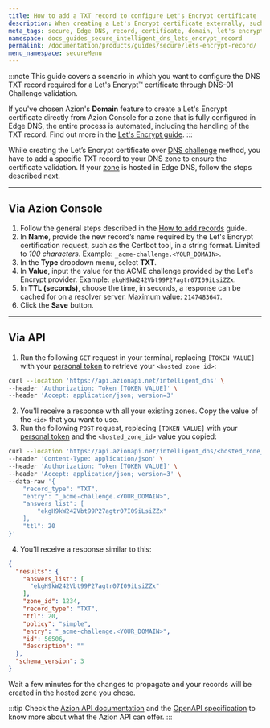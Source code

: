 ```yaml
---
title: How to add a TXT record to configure Let's Encrypt certificate
description: When creating a Let's Encrypt certificate externally, such as using Let's Encrypt official tool Certbot, for a hostname that is hosted in Edge DNS, you must add the TXT record required for the DNS challenge.
meta_tags: secure, Edge DNS, record, certificate, domain, let's encrypt
namespace: docs_guides_secure_intelligent_dns_lets_encrypt_record
permalink: /documentation/products/guides/secure/lets-encrypt-record/
menu_namespace: secureMenu
---
```



:::note
This guide covers a scenario in which you want to configure the DNS TXT record required for a Let's Encrypt™ certificate through DNS-01 Challenge validation.

If you've chosen Azion's **Domain** feature to create a Let's Encrypt certificate directly from Azion Console for a zone that is fully configured in Edge DNS, the entire process is automated, including the handling of the TXT record. Find out more in the [Let's Encrypt guide](/en/documentation/products/guides/how-to-generate-a-lets-encrypt-certificate/).
:::

While creating the Let’s Encrypt certificate over [DNS challenge](https://letsencrypt.org/docs/challenge-types/#dns-01-challenge) method, you have to add a specific TXT record to your DNS zone to ensure the certificate validation. If your [zone](/en/documentation/products/guides/secure/edge-dns-configure-main-settings/) is hosted in Edge DNS, follow the steps described next.

<LetsEncryptExpiration />

---

## Via Azion Console

1. Follow the general steps described in the [How to add records](/en/documentation/products/guides/secure/add-records/) guide.
2. In **Name**, provide the new record’s name required by the Let's Encrypt certification request, such as the Certbot tool, in a string format. Limited to *100 characters*. Example: `_acme-challenge.<YOUR_DOMAIN>`.
3. In the **Type** dropdown menu, select **TXT**.
4. In **Value**, input the value for the ACME challenge provided by the Let's Encrypt provider. Example: `ekgH9kW242Vbt99P27agtr07I09iLsiZZx`.
5. In **TTL (seconds)**, choose the time, in seconds, a response can be cached for on a resolver server. Maximum value: `2147483647`.
6. Click the **Save** button.

---

## Via API

1. Run the following `GET` request in your terminal, replacing `[TOKEN VALUE]` with your [personal token](/en/documentation/products/guides/personal-tokens/) to retrieve your `<hosted_zone_id>`:

```bash
curl --location 'https://api.azionapi.net/intelligent_dns' \
--header 'Authorization: Token [TOKEN VALUE]' \
--header 'Accept: application/json; version=3'
```

2. You'll receive a response with all your existing zones. Copy the value of the `<id>` that you want to use.
3. Run the following `POST` request, replacing `[TOKEN VALUE]` with your [personal token](/en/documentation/products/guides/personal-tokens/) and the `<hosted_zone_id>` value you copied:

```bash
curl --location 'https://api.azionapi.net/intelligent_dns/<hosted_zone_id>/records' \
--header 'Content-Type: application/json' \
--header 'Authorization: Token [TOKEN VALUE]' \
--header 'Accept: application/json; version=3' \
--data-raw '{
    "record_type": "TXT",
    "entry": "_acme-challenge.<YOUR_DOMAIN>",
    "answers_list": [
        "ekgH9kW242Vbt99P27agtr07I09iLsiZZx"
    ],
    "ttl": 20
}'
```

4. You'll receive a response similar to this:

```json
{
  "results": {
    "answers_list": [
      "ekgH9kW242Vbt99P27agtr07I09iLsiZZx"
    ],
    "zone_id": 1234,
    "record_type": "TXT",
    "ttl": 20,
    "policy": "simple",
    "entry": "_acme-challenge.<YOUR_DOMAIN>",
    "id": 56506,
    "description": ""
  },
  "schema_version": 3
}
```

Wait a few minutes for the changes to propagate and your records will be created in the hosted zone you chose.

:::tip
Check the [Azion API documentation](https://api.azion.com/) and the [OpenAPI specification](https://github.com/aziontech/azionapi-openapi/) to know more about what the Azion API can offer.
:::
